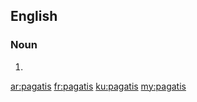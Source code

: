 ==English==

===Noun===
{{head|en|plural}}

# {{plural of|pagati|lang=en}}

[[ar:pagatis]]
[[fr:pagatis]]
[[ku:pagatis]]
[[my:pagatis]]